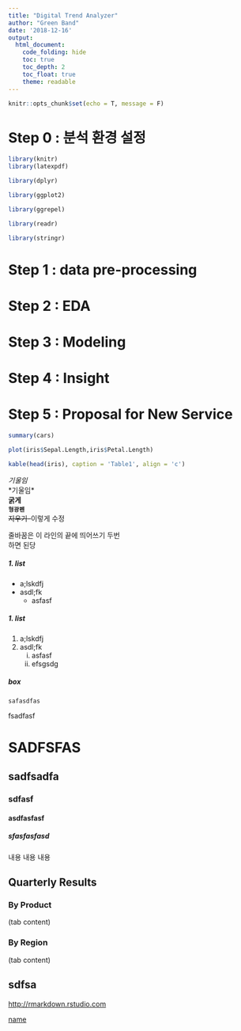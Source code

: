 ```yaml
---
title: "Digital Trend Analyzer"
author: "Green Band"
date: '2018-12-16'
output:
  html_document:
    code_folding: hide
    toc: true
    toc_depth: 2
    toc_float: true
    theme: readable
---
```


```r
knitr::opts_chunk$set(echo = T, message = F)
```



# Step 0 : 분석 환경 설정
```r
library(knitr)
library(latexpdf)
```

```r
library(dplyr)

library(ggplot2)

library(ggrepel)

library(readr)

library(stringr)
```

# Step 1 : data pre-processing

# Step 2 : EDA

# Step 3 : Modeling

# Step 4 : Insight

# Step 5 : Proposal for New Service







```r
summary(cars)
```

```r
plot(iris$Sepal.Length,iris$Petal.Length)
```

```r
kable(head(iris), caption = 'Table1', align = 'c')
```


*기울임*  
\*기울임*    
**굵게**  
**`형광펜`**  
~~지우기~~--이렇게 수정 


줄바꿈은 이 라인의 끝에 띄어쓰기 두번  
하면 된당 

##### 1. list
  + a;lskdfj
  + asdl;fk
      - asfasf
        
##### 1. list
  1. a;lskdfj
  2. asdl;fk
      i) asfasf
      i) efsgsdg
        
##### box
    safasdfas  

fsadfasf
        
        

# SADFSFAS
## sadfsadfa
### sdfasf
#### asdfasfasf
##### sfasfasfasd

내용 내용 내용 

## Quarterly Results {.tabset .tabset-fade .tabset-pills}

### By Product

(tab content)

### By Region

(tab content)

## sdfsa
<http://rmarkdown.rstudio.com>

[name](http://rmarkdown.rstudio.com)